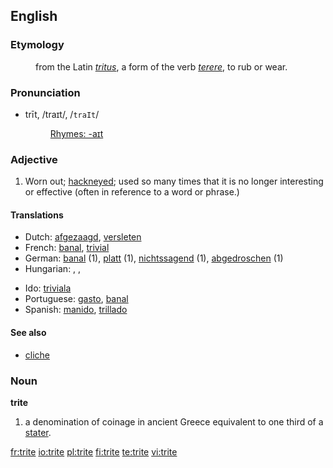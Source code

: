 ==English==

===Etymology===
:from the Latin ''[[tritus]]'', a form of the verb ''[[terere]]'', to rub or wear.

===Pronunciation===
*trīt, /traɪt/, /<tt>traIt</tt>/
*:[[Rhymes:English:-aɪt|Rhymes: -aɪt]]

===Adjective===
{{en-adj}}

# Worn out; [[hackneyed]]; used so many times that it is no longer interesting or effective (often in reference to a word or phrase.)

====Translations====
{{trans-top|worn out; hackneyed; used so many times that it is no longer interesting or effective}}
*Dutch: [[afgezaagd]], [[versleten]]
*French: [[banal]], [[trivial]]
*German: [[banal]] (1), [[platt]] (1), [[nichtssagend]] (1), [[abgedroschen]] (1)
*Hungarian: {{t|hu|elkoptatott}}, {{t|hu|elcsépelt}}, {{t|hu|banális}}
{{trans-mid}}
*Ido: [[triviala]]
*Portuguese: [[gasto]], [[banal]]
*Spanish: [[manido]], [[trillado]]
{{trans-bottom}}

====See also====
*[[cliche]]

===Noun===
'''trite'''
# a denomination of coinage in ancient Greece equivalent to one third of a [[stater]].

[[fr:trite]]
[[io:trite]]
[[pl:trite]]
[[fi:trite]]
[[te:trite]]
[[vi:trite]]